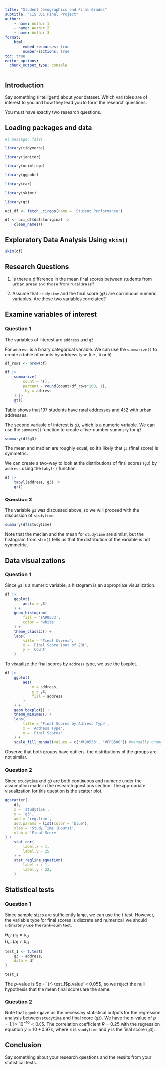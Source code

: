 ---
title: "Student Demographics and Final Grades"
subtitle: "CIS 351 Final Project"
author:
    - name: Author 1
    - name: Author 2
    - name: Author 3
format: 
    html:
        embed-resources: true
        number-sections: true
toc: true
editor_options: 
  chunk_output_type: console
---

## Introduction

Say something (intelligent) about your dataset. Which variables are of interest to you and how they lead you to form the research questions.

You must have exactly two research questions.

## Loading packages and data

```{r}
#| message: false

library(tidyverse)

library(janitor)

library(ucimlrepo)

library(ggpubr)

library(car)

library(skimr)

library(gt)

uci_df <- fetch_ucirepo(name = 'Student Performance')

df <- uci_df$data$original |> 
    clean_names()
```

## Exploratory Data Analysis Using `skim()`

```{r}
skim(df)
```

## Research Questions

1. Is there a difference in the mean final scores between students from urban areas and those from rural areas?

2. Assume that `studytime` and the final score (`g3`) are continuous numeric variables. Are these two variables correlated?


## Examine variables of interest

### Question 1

The variables of interest are `address` and `g3`.

For `address` is a binary categorical variable. We can use the `summarize()` to create a table of counts by address type (i.e., `U` or `R`).

```{r}
df_rows <- nrow(df)

df |> 
    summarize(
        count = n(),
        percent = round(count/df_rows*100, 1),
        .by = address
    ) |> 
    gt()
```

Table shows that 197 students have rural addresses and 452 with urban addresses.

The second variable of interest is `g3`, which is a numeric variable. We can use the `summary()` function to create a five-number summary for `g3`.

```{r}
summary(df$g3) 
```

The mean and median are roughly equal, so it's likely that `g3` (final score) is symmetric.

We can create a two-way to look at the distributions of final scores (`g3`) by `address` using the `tabyl()` function.

```{r}
df |> 
    tabyl(address, g3) |> 
    gt()
```

### Question 2

The variable `g3` was discussed above, so we will proceed with the discussion of `studytime`.

```{r}
summary(df$studytime)
```
Note that the median and the mean for `studytime` are similar, but the histogram from `skim()` tells us that the distribution of the variable is not symmetric.

## Data visualizations

### Question 1

Since `g3` is a numeric variable, a histogram is an appropriate visualization.

```{r}
df |> 
    ggplot(
        aes(x = g3)
    ) +
    geom_histogram(
        fill = '#A90533',
        color = 'white'
    ) +
    theme_classic() +
    labs(
        title = 'Final Scores',
        x = 'Final Score (out of 20)',
        y = 'Count'
    )
```

To visualize the final scores by `address` type, we use the boxplot.


```{r}
df |> 
    ggplot(
        aes(
            x = address,
            y = g3,
            fill = address
        )
    ) +
    geom_boxplot() +
    theme_minimal() +
    labs(
        title = 'Final Scores by Address Type',
        x = 'Address Type',
        y = 'Final Scores'
    ) +
    scale_fill_manual(values = c('#A90533', '#FFB500')) #manually change the colors of the boxes; #A90533 and #FFB500 are the official primary colors of Flagler College
```
Observe that both groups have outliers. the distributions of the groups are not similar. 

### Question 2

Since `studytime` and `g3` are both continuous and numeric under the assumption made in the research questions section. The appropriate visualization for this question is the scatter plot.

```{r}
ggscatter(
    df,
    x = 'studytime',
    y = 'g3',
    add = 'reg.line',
    add.params = list(color = 'blue'),
    xlab = 'Study Time (Hours)',
    ylab = 'Final Score'
) +
    stat_cor(
        label.x = 1,
        label.y = 25
    ) +
    stat_regline_equation(
        label.x = 1,
        label.y = 22,
    )
```



## Statistical tests

### Question 1

Since sample sizes are sufficiently large, we can use the $t$-test. However, the variable type for final scores is discrete and numerical, we should ultimately use the rank-sum test.

$H_0$: $\mu_R = \mu_U$ <br>
$H_a$: $\mu_R \ne \mu_U$

```{r}
test_1 <- t.test(
    g3 ~ address,
    data = df
)

test_1
```
The $p$-value is $p = `{r} test_1$p.value` < 0.05$, so we reject the null hypothesis that the mean final scores are the same.

### Question 2

Note that `ggpubr` gave us the necessary statistical outputs for the regression analysis between `studytime` and final score (`g3`). We have the $p$-value of $p = 1.1 \times 10^{-10} < 0.05$. The correlation coefficient $R = 0.25$ with the regression equation $y = 10 + 0.97x$, where $x$ is `studytime` and $y$ is the final score (`g3`).

## Conclusion

Say something about your research questions and the results from your statistical tests.





